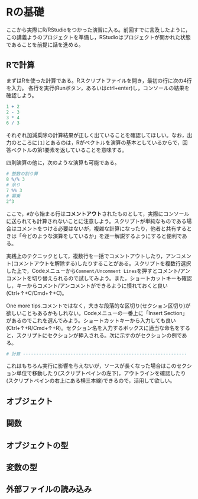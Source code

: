 # Rの基礎

ここから実際にR/RStudioをつかった演習に入る。前回すでに言及したように，この講義ようのプロジェクトを準備し，RStudioはプロジェクトが開かれた状態であることを前提に話を進める。

## Rで計算

まずはRを使った計算である。Rスクリプトファイルを開き，最初の行に次の4行を入力。
各行を実行(Runボタン，あるいはctrl+enter)し，コンソールの結果を確認しよう。

```r
1 + 2
2 - 3
3 * 4
6 / 3
```

それぞれ加減乗除の計算結果が正しく出ていることを確認してほしい。なお，出力のところに`[1]`とあるのは，Rがベクトルを演算の基本としているからで，回答ベクトルの第1要素を返していることを意味する。

四則演算の他に，次のような演算も可能である。

```r
# 整数の割り算
8 %/% 3
# 余り
7 %% 3
# 冪乗
2^3
```

ここで，`#`から始まる行は**コメントアウト**されたものとして，実際にコンソールに送られても計算されないことに注意しよう。スクリプトが単純なものである場合はコメントをつける必要はないが，複雑な計算になったり，他者と共有するときは「今どのような演算をしているか」を逐一解説するようにすると便利である。

実践上のテクニックとして，複数行を一括でコメントアウトしたり，アンコメント(コメントアウトを解除する)したりすることがある。スクリプトを複数行選択した上で，Codeメニューから`Comment/Uncomment Lines`を押すとコメント/アンコメントを切り替えられるので試してみよう。また，ショートカットキーも確認し，キーからコメント/アンコメントができるように慣れておくと良い(Ctrl+↑+C/Cmd+↑+C)。

One more tips.コメントではなく，大きな段落的な区切り(セクション区切り)が欲しいこともあるかもしれない。Codeメニューの一番上に「Insert Section」があるのでこれを選んでみよう。ショートカットキーから入力しても良い(Ctrl+↑+R/Cmd+↑+R)。セクション名を入力するボックスに適当な命名をすると，スクリプトにセクションが挿入される。次に示すのがセクションの例である。

```r
# 計算 --------------------------------------------------------------
```

これはもちろん実行に影響を与えないが，ソースが長くなった場合はこのセクション単位で移動したり(スクリプトペインの左下)，アウトラインを確認したり(スクリプトペインの右上にある横三本線)できるので，活用して欲しい。

## オブジェクト
## 関数
## オブジェクトの型
## 変数の型
## 外部ファイルの読み込み
